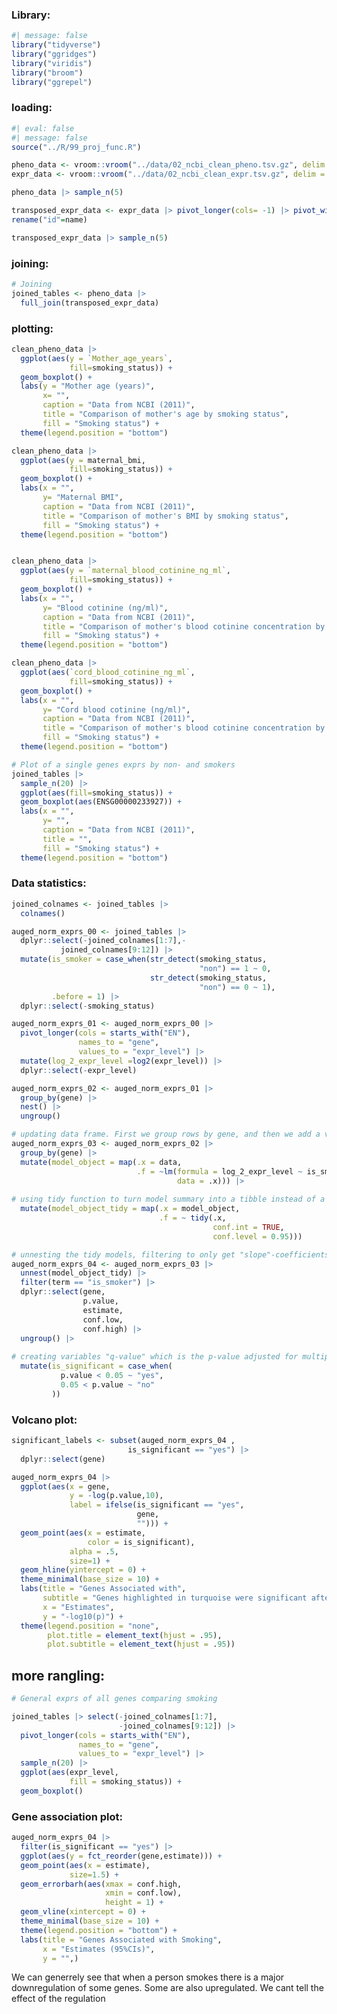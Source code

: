 ### Library:

```r
#| message: false
library("tidyverse")
library("ggridges")
library("viridis")
library("broom")
library("ggrepel")
```

### loading:

```r
#| eval: false
#| message: false
source("../R/99_proj_func.R")

pheno_data <- vroom::vroom("../data/02_ncbi_clean_pheno.tsv.gz", delim = "\t")
expr_data <- vroom::vroom("../data/02_ncbi_clean_expr.tsv.gz", delim = "\t")

pheno_data |> sample_n(5)

transposed_expr_data <- expr_data |> pivot_longer(cols= -1) |> pivot_wider(names_from = "Gene",values_from = "value") |>
rename("id"=name)

transposed_expr_data |> sample_n(5)
```

### joining:

```r

# Joining
joined_tables <- pheno_data |>
  full_join(transposed_expr_data)
```

### plotting:

```r
clean_pheno_data |>
  ggplot(aes(y = `Mother_age_years`,
             fill=smoking_status)) +
  geom_boxplot() +
  labs(y = "Mother age (years)",
       x= "",
       caption = "Data from NCBI (2011)",
       title = "Comparison of mother's age by smoking status",
       fill = "Smoking status") +
  theme(legend.position = "bottom")

clean_pheno_data |>
  ggplot(aes(y = maternal_bmi,
             fill=smoking_status)) +
  geom_boxplot() +
  labs(x = "",
       y= "Maternal BMI",
       caption = "Data from NCBI (2011)",
       title = "Comparison of mother's BMI by smoking status",
       fill = "Smoking status") +
  theme(legend.position = "bottom")


clean_pheno_data |>
  ggplot(aes(y = `maternal_blood_cotinine_ng_ml`,
             fill=smoking_status)) +
  geom_boxplot() +
  labs(x = "",
       y= "Blood cotinine (ng/ml)",
       caption = "Data from NCBI (2011)",
       title = "Comparison of mother's blood cotinine concentration by smoking status",
       fill = "Smoking status") +
  theme(legend.position = "bottom")

clean_pheno_data |>
  ggplot(aes(`cord_blood_cotinine_ng_ml`,
             fill=smoking_status)) +
  geom_boxplot() +
  labs(x = "",
       y= "Cord blood cotinine (ng/ml)",
       caption = "Data from NCBI (2011)",
       title = "Comparison of mother's blood cotinine concentration by smoking status",
       fill = "Smoking status") +
  theme(legend.position = "bottom")

# Plot of a single genes exprs by non- and smokers
joined_tables |>
  sample_n(20) |>
  ggplot(aes(fill=smoking_status)) +
  geom_boxplot(aes(ENSG00000233927)) +
  labs(x = "",
       y= "",
       caption = "Data from NCBI (2011)",
       title = "",
       fill = "Smoking status") +
  theme(legend.position = "bottom")
```

### Data statistics:

```r

joined_colnames <- joined_tables |> 
  colnames()

auged_norm_exprs_00 <- joined_tables |> 
  dplyr::select(-joined_colnames[1:7],-
           joined_colnames[9:12]) |>
  mutate(is_smoker = case_when(str_detect(smoking_status, 
                                          "non") == 1 ~ 0,
                               str_detect(smoking_status, 
                                          "non") == 0 ~ 1), 
         .before = 1) |>
  dplyr::select(-smoking_status)

auged_norm_exprs_01 <- auged_norm_exprs_00 |>
  pivot_longer(cols = starts_with("EN"),
               names_to = "gene",
               values_to = "expr_level") |>
  mutate(log_2_expr_level =log2(expr_level)) |>
  dplyr::select(-expr_level)

auged_norm_exprs_02 <- auged_norm_exprs_01 |>
  group_by(gene) |>
  nest() |>
  ungroup()

# updating data frame. First we group rows by gene, and then we add a variable containing model fitted to expression level against early_metastasis variable
auged_norm_exprs_03 <- auged_norm_exprs_02 |>
  group_by(gene) |>
  mutate(model_object = map(.x = data,
                            .f = ~lm(formula = log_2_expr_level ~ is_smoker,
                                     data = .x))) |>
  
# using tidy function to turn model summary into a tibble instead of a list  
  mutate(model_object_tidy = map(.x = model_object,
                                 .f = ~ tidy(.x,
                                             conf.int = TRUE,
                                             conf.level = 0.95)))

# unnesting the tidy models, filtering to only get "slope"-coefficients for models and selecting desired variables
auged_norm_exprs_04 <- auged_norm_exprs_03 |>
  unnest(model_object_tidy) |>
  filter(term == "is_smoker") |>
  dplyr::select(gene, 
                p.value, 
                estimate, 
                conf.low, 
                conf.high) |>
  ungroup() |>
  
# creating variables "q-value" which is the p-value adjusted for multiple comparisons and "is_significant" which indicates whether observations are statistically significant when using a level of significance of 0.0
  mutate(is_significant = case_when(
           p.value < 0.05 ~ "yes",
           0.05 < p.value ~ "no"
         ))
```

### Volcano plot:

```r
significant_labels <- subset(auged_norm_exprs_04 , 
                          is_significant == "yes") |>
  dplyr::select(gene)

auged_norm_exprs_04 |>
  ggplot(aes(x = gene,
             y = -log(p.value,10),
             label = ifelse(is_significant == "yes", 
                            gene, 
                            ""))) + 
  geom_point(aes(x = estimate, 
                 color = is_significant),
             alpha = .5,
             size=1) +
  geom_hline(yintercept = 0) +
  theme_minimal(base_size = 10) +
  labs(title = "Genes Associated with",
       subtitle = "Genes highlighted in turquoise were significant after multiple testing correction",
       x = "Estimates",
       y = "-log10(p)") +
  theme(legend.position = "none",
        plot.title = element_text(hjust = .95),
        plot.subtitle = element_text(hjust = .95))
```

## more rangling:

```r

# General exprs of all genes comparing smoking

joined_tables |> select(-joined_colnames[1:7],
                        -joined_colnames[9:12]) |>
  pivot_longer(cols = starts_with("EN"),
               names_to = "gene",
               values_to = "expr_level") |>
  sample_n(20) |>
  ggplot(aes(expr_level, 
             fill = smoking_status)) +
  geom_boxplot()
```

### Gene association plot:

```r

auged_norm_exprs_04 |>
  filter(is_significant == "yes") |>
  ggplot(aes(y = fct_reorder(gene,estimate))) + 
  geom_point(aes(x = estimate), 
             size=1.5) +
  geom_errorbarh(aes(xmax = conf.high,
                     xmin = conf.low),
                     height = 1) +
  geom_vline(xintercept = 0) +
  theme_minimal(base_size = 10) +
  theme(legend.position = "bottom") +
  labs(title = "Genes Associated with Smoking",
       x = "Estimates (95%CIs)",
       y = "",)
```

We can generrely see that when a person smokes there is a major downregulation of some genes. Some are also upregulated. We cant tell the effect of the regulation
